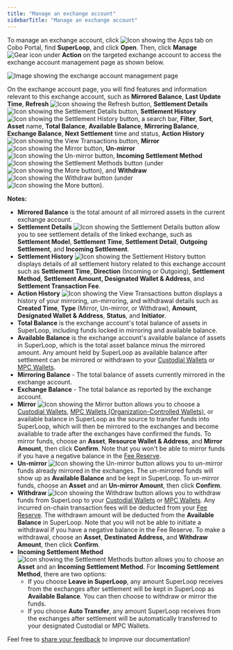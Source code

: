 ```yaml
---
title: "Manage an exchange account"
sidebarTitle: "Manage an exchange account"
---
```


To manage an exchange account, click <img src="/en/images/common/icon_apps.svg" className="icon" alt="Icon showing the Apps tab"/> on Cobo Portal, find **SuperLoop**, and click **Open**. Then, click **Manage** <img src="/en/images/common/icon_advanced.svg" className="icon" alt="Gear icon"/> under **Action** on the targeted exchange account to access the exchange account management page as shown below.

<img src="/en/images/portal-apps/superloop/manage-exchange-account.svg" className="screenshot_full_screen" alt="Image showing the exchange account management page" />

On the exchange account page, you will find features and information relevant to this exchange account, such as **Mirrored Balance**, **Last Update Time**, **Refresh** <img src="/en/images/common/icon_refresh.svg" className="icon" alt="Icon showing the Refresh button"/>, **Settlement Details** <img src="/en/images/common/icon_settlement_details.svg" className="icon" alt="Icon showing the Settlement Details button"/>, **Settlement History** <img src="/en/images/common/icon_settlement_history.svg" className="icon" alt="Icon showing the Settlement History button"/>, a search bar, **Filter**, **Sort**, **Asset** name, **Total Balance**, **Available Balance**, **Mirroring Balance**, **Exchange Balance**, **Next Settlement** time and status, **Action History** <img src="/en/images/common/icon_view_transactions.svg" className="icon" alt="Icon showing the View Transactions button"/>, **Mirror** <img src="/en/images/common/icon_mirror.svg" className="icon" alt="Icon showing the Mirror button"/>, **Un-mirror** <img src="/en/images/common/icon_unmirror.svg" className="icon" alt="Icon showing the Un-mirror button"/>, **Incoming Settlement Method** <img src="/en/images/common/icon_settlement_methods.svg" className="icon" alt="Icon showing the Settlement Methods button"/> (under <img src="/en/images/common/icon_more.svg" className="icon" alt="Icon showing the More button"/>), and **Withdraw** <img src="/en/images/common/icon_withdraw.svg" className="icon" alt="Icon showing the Withdraw button"/> (under <img src="/en/images/common/icon_more.svg" className="icon" alt="Icon showing the More button"/>).

**Notes:**
- **Mirrored Balance** is the total amount of all mirrored assets in the current exchange account.
- **Settlement Details** <img src="/en/images/common/icon_settlement_details.svg" className="icon" alt="Icon showing the Settlement Details button"/> allow you to see settlement details of the linked exchange, such as **Settlement Model**, **Settlement Time**, **Settlement Detail**, **Outgoing Settlement**, and **Incoming Settlement**.
- **Settlement History** <img src="/en/images/common/icon_settlement_history.svg" className="icon" alt="Icon showing the Settlement History button"/> displays details of all settlement history related to this exchange account such as **Settlement Time**, **Direction** (Incoming or Outgoing), **Settlement Method**, **Settlement Amount, Designated Wallet & Address**, and **Settlement Transaction Fee**.
- **Action History** <img src="/en/images/common/icon_view_transactions.svg" className="icon" alt="Icon showing the View Transactions button"/> displays a history of your mirroring, un-mirroring, and withdrawal details such as **Created Time**, **Type** (Mirror, Un-mirror, or Withdraw), **Amount**, **Designated Wallet & Address**, **Status**, and **Initiator**.
- **Total Balance** is the exchange account's total balance of assets in SuperLoop, including funds locked in mirroring and available balance.
- **Available Balance** is the exchange account's available balance of assets in SuperLoop, which is the total asset balance minus the mirrored amount. Any amount held by SuperLoop as available balance after settlement can be mirrored or withdrawn to your [Custodial Wallets](/en/portal/custodial-wallets/introduction) or [MPC Wallets](/en/portal/mpc-wallets/introduction).
- **Mirroring Balance** - The total balance of assets currently mirrored in the exchange account.
- **Exchange Balance** - The total balance as reported by the exchange account.
- **Mirror** <img src="/en/images/common/icon_mirror.svg" className="icon" alt="Icon showing the Mirror button"/> allows you to choose a [Custodial Wallets](/en/portal/custodial-wallets/introduction), [MPC Wallets (Organization-Controlled Wallets)](/en/portal/mpc-wallets/ocw/introduction), or available balance in SuperLoop as the source to transfer funds into SuperLoop, which will then be mirrored to the exchanges and become available to trade after the exchanges have confirmed the funds. To mirror funds, choose an **Asset**, **Resource Wallet & Address**, and **Mirror Amount**, then click **Confirm**. Note that you won't be able to mirror funds if you have a negative balance in the [Fee Reserve](/en/apps/superloop/manage-fee-reserve).
- **Un-mirror** <img src="/en/images/common/icon_unmirror.svg" className="icon" alt="Icon showing the Un-mirror button"/> allows you to un-mirror funds already mirrored in the exchanges. The un-mirrored funds will show up as **Available Balance** and be kept in SuperLoop. To un-mirror funds, choose an **Asset** and an **Un-mirror Amount**, then click **Confirm**.
- **Withdraw** <img src="/en/images/common/icon_withdraw.svg" className="icon" alt="Icon showing the Withdraw button"/> allows you to withdraw funds from SuperLoop to your [Custodial Wallets](/en/portal/custodial-wallets/introduction) or [MPC Wallets](/en/portal/mpc-wallets/introduction). Any incurred on-chain transaction fees will be deducted from your [Fee Reserve](/en/apps/superloop/manage-fee-reserve). The withdrawn amount will be deducted from the **Available Balance** in SuperLoop. Note that you will not be able to initiate a withdrawal if you have a negative balance in the Fee Reserve. To make a withdrawal, choose an **Asset**, **Destinated Address,** and **Withdraw Amount**, then click **Confirm**.
- **Incoming Settlement Method** <img src="/en/images/common/icon_settlement_methods.svg" className="icon" alt="Icon showing the Settlement Methods button"/> allows you to choose an **Asset** and an **Incoming Settlement Method**. For **Incoming Settlement Method**, there are two options:
    - If you choose **Leave in SuperLoop**, any amount SuperLoop receives from the exchanges after settlement will be kept in SuperLoop as **Available Balance**. You can then choose to withdraw or mirror the funds.
    - If you choose **Auto Transfer**, any amount SuperLoop receives from the exchanges after settlement will be automatically transferred to your designated Custodial or MPC Wallets.


<Tip>Feel free to [share your feedback](https://forms.zohopublic.com/cobo/form/DocumentFeedbackForm/formperma/QvLOhxJv1_JMsJ-1dleZ8Itb_7rzN-LtgvsDdxosoVI?referrername=manuals) to improve our documentation!</Tip>
